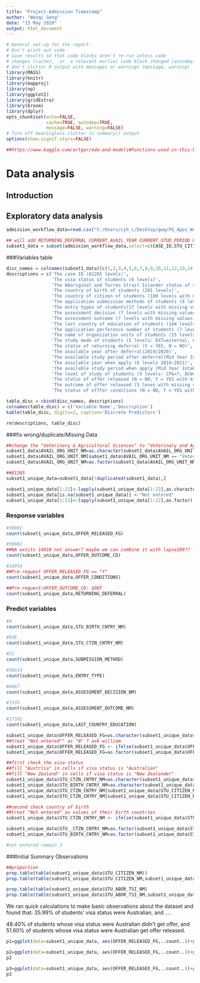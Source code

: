 ---
title: "Project-Admission Timestamp"
author: "Wanqi Geng"
date: "15 May 2020"
output: html_document
---

```{r, include=FALSE}
# General set-up for the report:
# Don't print out code
# Save results so that code blocks aren't re-run unless code
# changes (cache), _or_ a relevant earlier code block changed (autodep),
# don't clutter R output with messages or warnings (message, warning)
library(MASS)
library(knitr)
library(mapproj)
library(np)
library(ggplot2)
library(gridExtra)
library(broom)
library(dplyr)
opts_chunk$set(echo=FALSE,
               cache=TRUE, autodep=TRUE,
               message=FALSE, warning=FALSE)
# Turn off meaningless clutter in summary() output
options(show.signif.stars=FALSE)

##https://www.kaggle.com/artgor/eda-and-models#Functions-used-in-this-kernel

```

# Data analysis


## Introduction


## Exploratory data analysis
```{r, csv-read, include=FALSE}
admission_workflow_data=read.csv("C:/Users/cyh_c/Desktop/gwq/PG_Apps_Workflow_v17.csv",na.strings = c(""))
```

```{r subset1 of dataset, include=FALSE}
## will add RETURNING_DEFERRAL CURRENT_AVAIL_YEAR CURRENT_STUD_PERIOD ORGINAL_AVAIL_YEAR OGINAL_STUD_PERIOD
subset1_data = subset(admission_workflow_data,select=c(CASE_ID,STU_CITIZEN_NM,STU_ABOR_TSI_NM,STU_BIRTH_CNTRY_NM,STU_CTZN_CNTRY_NM,SUBMISSION_METHOD,ENTRY_TYPE,ASSESSMENT_DECISION_NM,ASSESSMENT_OUTCOME_NM,LAST_COUNTRY_EDUCATION,PREFERENCE_NO,AVAIL_ORG_UNIT_NM,STUDY_MODE_CD,RETURNING_DEFERRAL,CURR_AVAIL_YR,CURR_STUDY_PERIOD,ORIG_AVAIL_YR,ORIG_STUDY_PERIOD,SPK_CAT_TYPE_CD,OFFER_RELEASED_FG,OFFER_OUTCOME_CD,OFFER_CONDITIONS))
```

###Variables table
```{r discrete,echo=FALSE}
disc_names = colnames(subset1_data)[c(1,2,3,4,5,6,7,8,9,10,11,12,13,14,15,16,17,18,19,20,21,22)]
descriptions = c('The case ID (81265 levels)',
                 'The visa status of students (6 levels)',
                 'The Aboriginal and Torres Strait Islander status of students (6 levels)',
                 'The country of birth of students (201 levels)',
                 'The country of citizen of students (180 levels with missing values)',
                 'The application submission methods of students (6 levels with missing values)',
                 'The entry types of students(17 levels with missing values)',
                 'The assessment decision (7 levels with missing values)',
                 'The assessment outcome (7 levels with missing values)',
                 'The last country of education of students (144 levels with missing values)',
                 'The application perference number of students (7 levels)',
                 'The name of organization units of students (15 levels with wrong values "Veterinary and (&) Agricultural Sciences")',
                 'The study mode of students (5 levels: EXT=external, GOM=graduate online Melbourne, MI=mobility in, MO=mobility out, STD=standard)',
                 'The status of returning deferral (Y = YES, N = NO)',
                 'The available year after deferral(2019/2020)',
                 'The available study period after deferral(Mid Year Intake/Start Year Intake)',
                 'The available year when apply (6 levels 2016~2021)',
                 'the available study period when apply (Mid Year Intake/Start Year Intake)',
                 'The level of study of students (5 levels: CPG=?, DCW=doctor coursework, GC=graduate coursework, MCW=master coursework, PGD=phd)',
                 'The status of offer released (N = NO, Y = YES with missing values)',
                 'The outcome of offer released (5 leves with missing values $ACC = accepted, $DEC = declined, $DEF = deferred, $LAP = lapsed, $RES = resend',
                 'The status of offfer conditions (N = NO, Y = YES with missing values)')

table_disc = cbind(disc_names, descriptions)
colnames(table_disc) = c('Variable Name','Description')
kable(table_disc, digits=2, caption='Discrete Predictors')

rm(descriptions, table_disc)

```

###fix wrong/duplicate/Missing Data

```{r fix wrong values, include = FALSE}
##change the "Veterinary & Agricultural Sciences" to "Veterinary and Agricultural Sciences"
subset1_data$AVAIL_ORG_UNIT_NM=as.character(subset1_data$AVAIL_ORG_UNIT_NM)
subset1_data$AVAIL_ORG_UNIT_NM[subset1_data$AVAIL_ORG_UNIT_NM == "Veterinary & Agricultural Sciences"]<- "Veterinary and Agricultural Sciences"
subset1_data$AVAIL_ORG_UNIT_NM=as.factor(subset1_data$AVAIL_ORG_UNIT_NM)
```

```{r drop duplicate, include=FALSE}
##81265
subset1_unique_data=subset1_data[!duplicated(subset1_data),]
```

```{r replace na with Not entered,include=FALSE}
subset1_unique_data[1:22]<-lapply(subset1_unique_data[1:22],as.character)
subset1_unique_data[is.na(subset1_unique_data)] <-"Not entered"
subset1_unique_data[1:22]<-lapply(subset1_unique_data[1:22],as.factor)
```

### Response variables

```{r not-entered values-R1}
#39002
count(subset1_unique_data,OFFER_RELEASED_FG)
```

```{r not-entered values-R2}
#39002
##NA exsits 14018 not answer? maybe we can combine it with lapse109??
count(subset1_unique_data,OFFER_OUTCOME_CD)
```
```{r not-entered values-R3}
#14954
##Pre-request OFFER_RELEASED_FG == "Y"
count(subset1_unique_data,OFFER_CONDITIONS)

```

```{r values-R4}
##Pre-request:OFFER_OUTCOME_CD: $DEF
count(subset1_unique_data,RETURNING_DEFERRAL)

```
### Predict variables

```{r not-entered values-P4}
#4
count(subset1_unique_data,STU_BIRTH_CNTRY_NM)
```

```{r not-entered values-P1,include=FALSE}
#936
count(subset1_unique_data,STU_CTZN_CNTRY_NM)
```

```{r not-entered values-P2,include=FALSE}
#21
count(subset1_unique_data,SUBMISSION_METHOD)
```

```{r not-entered values-P3,include=FALSE}
#36614
count(subset1_unique_data,ENTRY_TYPE)
```

```{r not-entered values-P4,include=FALSE}
#6667
count(subset1_unique_data,ASSESSMENT_DECISION_NM)
```

```{r not-entered values-P5,include=FALSE}
#7335
count(subset1_unique_data,ASSESSMENT_OUTCOME_NM)
```

```{r not-entered values-P6,include=FALSE}
#17392
count(subset1_unique_data,LAST_COUNTRY_EDUCATION)
```

```{r predict and fill missing values1,include=FALSE}
subset1_unique_data$OFFER_RELEASED_FG=as.character(subset1_unique_data$OFFER_RELEASED_FG)
##treat "Not entered"" as "N" ? ask william 
subset1_unique_data$OFFER_RELEASED_FG <- ifelse(subset1_unique_data$OFFER_RELEASED_FG=="Not entered","N",subset1_unique_data$OFFER_RELEASED_FG)
subset1_unique_data$OFFER_RELEASED_FG=as.factor(subset1_unique_data$OFFER_RELEASED_FG)
```

```{r predict and fill missing value 1-1, include=FALSE}
##first check the visa status
##fill "Austrlia" in cells if visa status is "Australian" 
##fill "New Zealand" in cells if visa status is "New Zealander" 
subset1_unique_data$STU_CTZN_CNTRY_NM=as.character(subset1_unique_data$STU_CTZN_CNTRY_NM)
subset1_unique_data$STU_BIRTH_CNTRY_NM=as.character(subset1_unique_data$STU_BIRTH_CNTRY_NM)
subset1_unique_data$STU_CTZN_CNTRY_NM[subset1_unique_data$STU_CITIZEN_NM == "Australian"]<- "Austrlia"
subset1_unique_data$STU_CTZN_CNTRY_NM[subset1_unique_data$STU_CITIZEN_NM == "New Zealander"]<- "New Zealand"

##second check country of birth
##treat "Not entered" as values of their birth countries
subset1_unique_data$STU_CTZN_CNTRY_NM <- ifelse(subset1_unique_data$STU_CTZN_CNTRY_NM=="Not entered",subset1_unique_data$STU_BIRTH_CNTRY_NM,subset1_unique_data$STU_CTZN_CNTRY_NM)

subset1_unique_data$STU__CTZN_CNTRY_NM=as.factor(subset1_unique_data$STU_CTZN_CNTRY_NM)
subset1_unique_data$STU_BIRTH_CNTRY_NM=as.factor(subset1_unique_data$STU_BIRTH_CNTRY_NM)

#not entered remain 3
```

###Initial Summary Observations

```{r PROP TABLE}
##proportion 
prop.table(table(subset1_unique_data$STU_CITIZEN_NM))
prop.table(table(subset1_unique_data$STU_CITIZEN_NM,subset1_unique_data$OFFER_RELEASED_FG),1)

prop.table(table(subset1_unique_data$STU_ABOR_TSI_NM)
prop.table(table(subset1_unique_data$STU_ABOR_TSI_NM,subset1_unique_data$OFFER_RELEASED_FG),1)
```

We ran quick calculations to make basic observations about the dataset and found that:
35.99% of students' visa status were Australian, and ....

48.40% of students whose visa status were Australian didn't get offer, and 51.60% of students whose visa status were Australian get offer released.
```{r plot1,fig.align='center', fig.width= 8, fig.height = 10,echo=FALSE}
p1=ggplot(data=subset1_unique_data, aes(OFFER_RELEASED_FG,..count..))+geom_bar(aes(fill=STU_CITIZEN_NM),position="dodge")+ggtitle("Visa status vs. offer released")

```



```{r plot2}
p2=ggplot(data=subset1_unique_data, aes(OFFER_RELEASED_FG,..count..))+geom_bar(aes(fill=STU_ABOR_TSI_NM),position="dodge")+ggtitle("STU_ABOR_TSI_NM vs. offer released")
p2
```

```{r plot3}
p3=ggplot(data=subset1_unique_data, aes(OFFER_RELEASED_FG,..count..))+geom_bar(aes(fill=SUBMISSION_METHOD),position="dodge")+ggtitle("SUBMISSION METHOD vs. offer released")
p3
```






